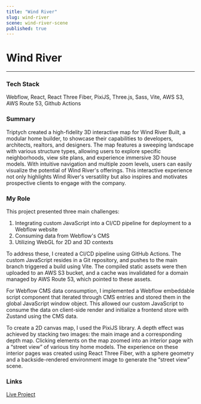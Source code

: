 ```yaml
---
title: "Wind River"
slug: wind-river
scene: wind-river-scene
published: true
---
```


<div className="flex flex-col w-full h-fit gap-y-16">
<div className="flex flex-col w-full min-h-[calc(75vh-var(--header-height))] justify-center">
<Container>

# Wind River

---

### Tech Stack

Webflow, React, React Three Fiber, PixiJS, Three.js, Sass, Vite, AWS S3, AWS Route 53, Github Actions

</Container>
</div>
<Container>

### Summary

Triptych created a high-fidelity 3D interactive map for Wind River Built, a modular home builder, to showcase their capabilities to developers, architects, realtors, and designers. The map features a sweeping landscape with various structure types, allowing users to explore specific neighborhoods, view site plans, and experience immersive 3D house models. With intuitive navigation and multiple zoom levels, users can easily visualize the potential of Wind River's offerings. This interactive experience not only highlights Wind River's versatility but also inspires and motivates prospective clients to engage with the company.

### My Role

This project presented three main challenges:

1. Integrating custom JavaScript into a CI/CD pipeline for deployment to a Webflow website
2. Consuming data from Webflow's CMS
3. Utilizing WebGL for 2D and 3D contexts

To address these, I created a CI/CD pipeline using GitHub Actions. The custom JavaScript resides in a Git repository, and pushes to the main branch triggered a build using Vite. The compiled static assets were then uploaded to an AWS S3 bucket, and a cache was invalidated for a domain managed by AWS Route 53, which pointed to these assets.

For Webflow CMS data consumption, I implemented a Webflow embeddable script component that iterated through CMS entries and stored them in the global JavaScript window object. This allowed our custom JavaScript to consume the data on client-side render and initialize a frontend store with Zustand using the CMS data.

To create a 2D canvas map, I used the PixiJS library. A depth effect was achieved by stacking two images: the main image and a corresponding depth map. Clicking elements on the map zoomed into an interior page with a “street view” of various tiny home models. The experience on these interior pages was created using React Three Fiber, with a sphere geometry and a backside-rendered environment image to generate the “street view” scene.

### Links

[Live Project](https://www.windriverbuilt.com/experience/map)

</Container>
</div>
